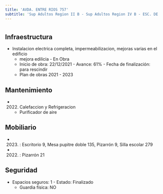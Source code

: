 ```yaml
---
title: 'AVDA. ENTRE RIOS 757'
subtitle: 'Sup Adultos Region II B - Sup Adultos Region IV B - ESC. DE COM. N° 05 JOSE DE SAN MARTIN - CENS N° 04 - IFTS N° 10 - CENS N° 27 - IFTS N° 24 - EEM N° 01/03° E.REINGRESO'
---
```


#
## Infraestructura

* Instalacion electrica completa, impermeabilizacion, mejoras varias en el edificio 
    + mejora edilicia - En Obra 
    + Inicio de obra: 22/12/2021 - Avance: 61% - Fecha de finalización: para rescindir 
    + Plan de obras 2021 - 2023 






## Mantenimiento

*  (2022) Calefaccion y Refrigeracion 
    + Purificador de aire





## Mobiliario

*  (2023) : Escritorio 9, Mesa pupitre doble 135, Pizarrón 9, Silla escolar 279 

*  (2022) : Pizarrón 21 





## Seguridad

*  Espacios seguros: 1 - Estado: Finalizado 
    + Guardia física: NO



